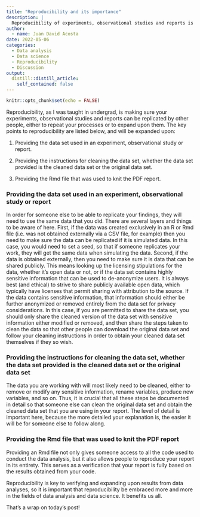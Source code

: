 ```yaml
---
title: "Reproducibility and its importance"
description: |
  Reproducibility of experiments, observational studies and reports is key.
author:
  - name: Juan David Acosta
date: 2022-05-06
categories:
  - Data analysis
  - Data science
  - Reproducibility
  - Discussion
output:
  distill::distill_article:
    self_contained: false
---
```



```r
knitr::opts_chunk$set(echo = FALSE)
```

Reproducibility, as I was taught in undergrad, is making sure your experiments, observational studies and reports can be replicated by other people, either to repeat your processes or to expand upon them. The key points to reproducibility are listed below, and will be expanded upon:

1. Providing the data set used in an experiment, observational study or report.

2. Providing the instructions for cleaning the data set, whether the data set provided is the cleaned data set or the original data set.

3. Providing the Rmd file that was used to knit the PDF report.

### Providing the data set used in an experiment, observational study or report

In order for someone else to be able to replicate your findings, they will need to use the same data that you did. There are several layers and things to be aware of here. First, if the data was created exclusively in an R or Rmd file (i.e. was not obtained externally via a CSV file, for example) then you need to make sure the data can be replicated if it is simulated data. In this case, you would need to set a seed, so that if someone replicates your work, they will get the same data when simulating the data. Second, if the data is obtained externally, then you need to make sure it is data that can be shared publicly. This means looking up the licensing stipulations for the data, whether it's open data or not, or if the data set contains highly sensitive information that can be used to de-anonymize users. It is always best (and ethical) to strive to share publicly available open data, which typically have licenses that permit sharing with attribution to the source. If the data contains sensitive information, that information should either be further anonymized or removed entirely from the data set for privacy considerations. In this case, if you are permitted to share the data set, you should only share the cleaned version of the data set with sensitive information either modified or removed, and then share the steps taken to clean the data so that other people can download the original data set and follow your cleaning instructions in order to obtain your cleaned data set themselves if they so wish.

### Providing the instructions for cleaning the data set, whether the data set provided is the cleaned data set or the original data set

The data you are working with will most likely need to be cleaned, either to remove or modify any sensitive information, rename variables, produce new variables, and so on. Thus, it is crucial that all these steps be documented in detail so that someone else can clean the original data set and obtain the cleaned data set that you are using in your report. The level of detail is important here, because the more detailed your explanation is, the easier it will be for someone else to follow along.

### Providing the Rmd file that was used to knit the PDF report

Providing an Rmd file not only gives someone access to all the code used to conduct the data analysis, but it also allows people to reproduce your report in its entirety. This serves as a verification that your report is fully based on the results obtained from your code.

Reproducibility is key to verifying and expanding upon results from data analyses, so it is important that reproducibility be embraced more and more in the fields of data analysis and data science. It benefits us all.

That's a wrap on today's post!
